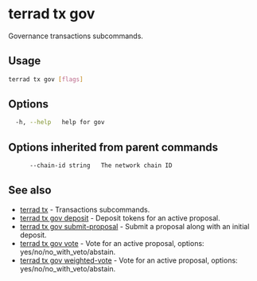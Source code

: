 # terrad tx gov

Governance transactions subcommands. 

## Usage

```sh Terrad
terrad tx gov [flags]
```

## Options

```sh Terrad
  -h, --help   help for gov
```

## Options inherited from parent commands

```sh Terrad
      --chain-id string   The network chain ID
```

## See also

* [terrad tx](./terrad_tx.mdx)	 - Transactions subcommands.
* [terrad tx gov deposit](./terrad_tx_gov_deposit.mdx)	 - Deposit tokens for an active proposal.
* [terrad tx gov submit-proposal](./terrad_tx_gov_submit-proposal.mdx)	 - Submit a proposal along with an initial deposit.
* [terrad tx gov vote](./terrad_tx_gov_vote.mdx)	 - Vote for an active proposal, options: yes/no/no_with_veto/abstain.
* [terrad tx gov weighted-vote](./terrad_tx_gov_weighted-vote.mdx)	 - Vote for an active proposal, options: yes/no/no_with_veto/abstain.


